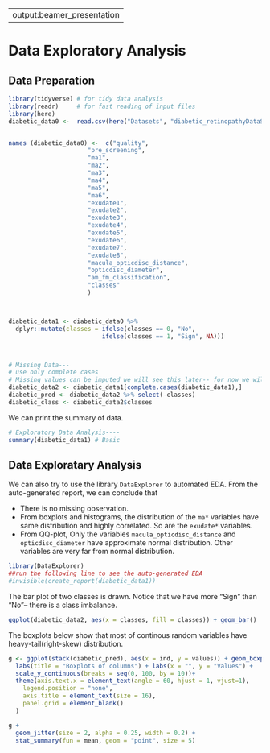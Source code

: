 
---
output:beamer_presentation
---
# Data Exploratory Analysis

## Data Preparation

```r
library(tidyverse) # for tidy data analysis
library(readr)     # for fast reading of input files
library(here)
diabetic_data0 <-  read.csv(here("Datasets", "diabetic_retinopathyDataSet_train.csv"), header = TRUE, stringsAsFactors = F)


names (diabetic_data0) <-  c("quality", 
                      "pre_screening", 
                      "ma1", 
                      "ma2", 
                      "ma3", 
                      "ma4", 
                      "ma5", 
                      "ma6", 
                      "exudate1", 
                      "exudate2", 
                      "exudate3",
                      "exudate4",
                      "exudate5", 
                      "exudate6", 
                      "exudate7",
                      "exudate8",
                      "macula_opticdisc_distance",
                      "opticdisc_diameter",
                      "am_fm_classification",
                      "classes"
                      )



diabetic_data1 <- diabetic_data0 %>%
  dplyr::mutate(classes = ifelse(classes == 0, "No",
                          ifelse(classes == 1, "Sign", NA)))



# Missing Data---
# use only complete cases
# Missing values can be imputed we will see this later-- for now we will remove!
diabetic_data2 <- diabetic_data1[complete.cases(diabetic_data1),]
diabetic_pred <- diabetic_data2 %>% select(-classes)
diabetic_class <- diabetic_data2$classes
```

We can print the summary of data.
```r
# Exploratory Data Analysis----
summary(diabetic_data1) # Basic 
```
## Data Exploratary Analysis
We can also try to use the library `DataExplorer` to automated EDA.
From the auto-generated report, we can conclude that

*  There is no missing observation.
*  From boxplots and histograms, the distribution of the `ma*` variables have same distribution and highly correlated. So are the `exudate*` variables.
*  From QQ-plot, Only the variables `macula_opticdisc_distance` and `opticdisc_diameter` have approximate normal distribution. Other variables are very far from normal distribution.

```r
library(DataExplorer)
##run the following line to see the auto-generated EDA
#invisible(create_report(diabetic_data1)) 
```
The bar plot of two classes is drawn. Notice that we have more "Sign" than "No"-- there is a class imbalance.
```r
ggplot(diabetic_data2, aes(x = classes, fill = classes)) + geom_bar()
```

The boxplots below show that most of continous random variables have heavy-tail(right-skew) distribution.
```r
g <- ggplot(stack(diabetic_pred), aes(x = ind, y = values)) + geom_boxplot() + 
  labs(title = "Boxplots of columns") + labs(x = "", y = "Values") + 
  scale_y_continuous(breaks = seq(0, 100, by = 10))+
  theme(axis.text.x = element_text(angle = 60, hjust = 1, vjust=1),
    legend.position = "none",
    axis.title = element_text(size = 16),
    panel.grid = element_blank()
  )

g +
  geom_jitter(size = 2, alpha = 0.25, width = 0.2) +
  stat_summary(fun = mean, geom = "point", size = 5)


```